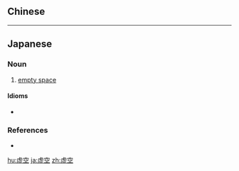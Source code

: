 {{also|虛空}}
==Chinese==
{{zh-see|虛空}}

----

==Japanese==
{{ja-kanjitab|こ|くう|yomi=on}}

===Noun===
{{ja-noun|こくう}}

# [[empty space]]

====Idioms====
* {{ja-r|虚空を掴む|こくう を つかむ}}

===References===
* {{R:Shogakukan}}

[[hu:虚空]]
[[ja:虚空]]
[[zh:虚空]]